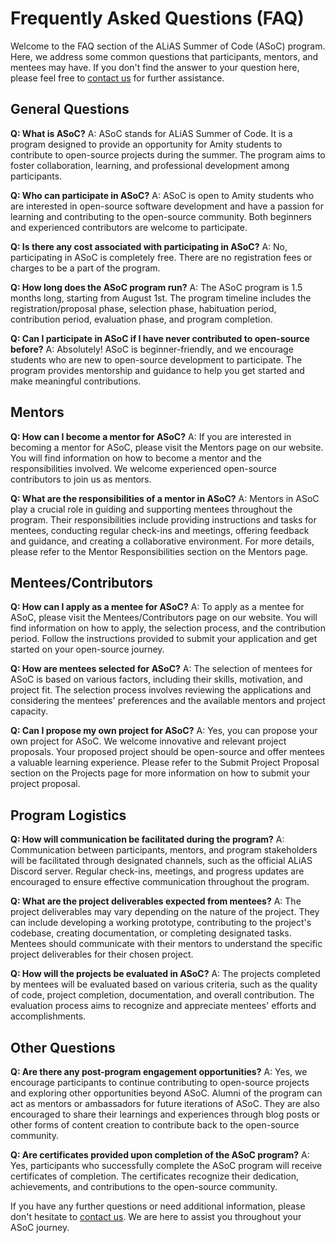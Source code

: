 # Frequently Asked Questions (FAQ)

Welcome to the FAQ section of the ALiAS Summer of Code (ASoC) program. Here, we address some common questions that participants, mentors, and mentees may have. If you don't find the answer to your question here, please feel free to [contact us](/contact-us) for further assistance.

## General Questions

**Q: What is ASoC?**
A: ASoC stands for ALiAS Summer of Code. It is a program designed to provide an opportunity for Amity students to contribute to open-source projects during the summer. The program aims to foster collaboration, learning, and professional development among participants.

**Q: Who can participate in ASoC?**
A: ASoC is open to Amity students who are interested in open-source software development and have a passion for learning and contributing to the open-source community. Both beginners and experienced contributors are welcome to participate.

**Q: Is there any cost associated with participating in ASoC?**
A: No, participating in ASoC is completely free. There are no registration fees or charges to be a part of the program.

**Q: How long does the ASoC program run?**
A: The ASoC program is 1.5 months long, starting from August 1st. The program timeline includes the registration/proposal phase, selection phase, habituation period, contribution period, evaluation phase, and program completion.

**Q: Can I participate in ASoC if I have never contributed to open-source before?**
A: Absolutely! ASoC is beginner-friendly, and we encourage students who are new to open-source development to participate. The program provides mentorship and guidance to help you get started and make meaningful contributions.

## Mentors

**Q: How can I become a mentor for ASoC?**
A: If you are interested in becoming a mentor for ASoC, please visit the Mentors page on our website. You will find information on how to become a mentor and the responsibilities involved. We welcome experienced open-source contributors to join us as mentors.

**Q: What are the responsibilities of a mentor in ASoC?**
A: Mentors in ASoC play a crucial role in guiding and supporting mentees throughout the program. Their responsibilities include providing instructions and tasks for mentees, conducting regular check-ins and meetings, offering feedback and guidance, and creating a collaborative environment. For more details, please refer to the Mentor Responsibilities section on the Mentors page.

## Mentees/Contributors

**Q: How can I apply as a mentee for ASoC?**
A: To apply as a mentee for ASoC, please visit the Mentees/Contributors page on our website. You will find information on how to apply, the selection process, and the contribution period. Follow the instructions provided to submit your application and get started on your open-source journey.

**Q: How are mentees selected for ASoC?**
A: The selection of mentees for ASoC is based on various factors, including their skills, motivation, and project fit. The selection process involves reviewing the applications and considering the mentees' preferences and the available mentors and project capacity.

**Q: Can I propose my own project for ASoC?**
A: Yes, you can propose your own project for ASoC. We welcome innovative and relevant project proposals. Your proposed project should be open-source and offer mentees a valuable learning experience. Please refer to the Submit Project Proposal section on the Projects page for more information on how to submit your project proposal.

## Program Logistics

**Q: How will communication be facilitated during the program?**
A: Communication between participants, mentors, and program stakeholders will be facilitated through designated channels, such as the official ALiAS Discord server. Regular check-ins, meetings, and progress updates are encouraged to ensure effective communication throughout the program.

**Q: What are the project deliverables expected from mentees?**
A: The project deliverables may vary depending on the nature of the project. They can include developing a working prototype, contributing to the project's codebase, creating documentation, or completing designated tasks. Mentees should communicate with their mentors to understand the specific project deliverables for their chosen project.

**Q: How will the projects be evaluated in ASoC?**
A: The projects completed by mentees will be evaluated based on various criteria, such as the quality of code, project completion, documentation, and overall contribution. The evaluation process aims to recognize and appreciate mentees' efforts and accomplishments.

## Other Questions

**Q: Are there any post-program engagement opportunities?**
A: Yes, we encourage participants to continue contributing to open-source projects and exploring other opportunities beyond ASoC. Alumni of the program can act as mentors or ambassadors for future iterations of ASoC. They are also encouraged to share their learnings and experiences through blog posts or other forms of content creation to contribute back to the open-source community.

**Q: Are certificates provided upon completion of the ASoC program?**
A: Yes, participants who successfully complete the ASoC program will receive certificates of completion. The certificates recognize their dedication, achievements, and contributions to the open-source community.

If you have any further questions or need additional information, please don't hesitate to [contact us](/contact-us). We are here to assist you throughout your ASoC journey.

